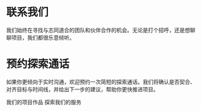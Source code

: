 
# 联系我们

我们始终在寻找与志同道合的团队和伙伴合作的机会。无论是打个招呼，还是想聊聊项目，我们都很乐意倾听。

<WithFrame className='my-6'>
  <ContactForm />
  
</WithFrame>

# 预约探索通话

如果你更倾向于实时沟通，欢迎预约一次简短的探索通话。我们将确认是否契合、对齐目标与时间线，并给出下一步的建议，帮助你更快推进项目。

<div className='flex gap-4 flex-col lg:flex-row mb-12'>
  <CTAButton href='/work'>我们的项目作品</CTAButton>
  <CTAButton href='/services'>探索我们的服务</CTAButton>
</div>

<WithFrame className="my-6">
  <CalendarBooker />
</WithFrame>
